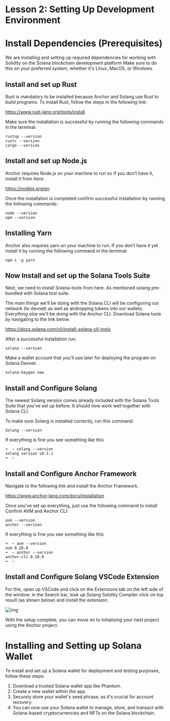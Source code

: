 # Lesson 2: **Setting Up Development Environment**

# Install Dependencies (Prerequisites)

We are Installing and setting up required dependencies for working with Solidity on the Solana blockchain development platform Make sure to do this on your preferred system, whether it's Linux, MacOS, or Windows.

## **Install and set up Rust**

Rust is mandatory to be installed because Anchor and Solang use Rust to build programs. To install Rust, follow the steps in the following link:

https://www.rust-lang.org/tools/install

Make sure the installation is successful by running the following commands in the terminal:

```
rustup --version
rustc --version
cargo --version

```

## **Install and set up Node.js**

Anchor requires Node.js on your machine to run so if you don’t have it, install it from here:

https://nodejs.org/en

Once the installation is completed confirm successful installation by running the following commands:

```
node --version
npm --version

```

## **Installing Yarn**

Anchor also requires yarn on your machine to run. If you don’t have it yet install it by running the following command in the terminal:

```
npm i -g yarn

```

## **Now Install and set up the Solana Tools Suite**

Next, we need to install Solana-tools from here. As mentioned solang pre-bundled with Solana tool suite.

The main things we'll be doing with the Solana CLI will be configuring our network (to devnet) as well as airdropping tokens into our wallets. Everything else we'll be doing with the Anchor CLI. Download Solana tools by navigating to the link below.

https://docs.solana.com/cli/install-solana-cli-tools

After a successful installation run:

```
solana --version

```

Make a wallet account that you'll use later for deploying the program on Solana Devnet.

```
solana-keygen new

```

## **Install and Configure Solang**

The newest Solang version comes already included with the Solana Tools Suite that you've set up before. It should now work well together with Solana CLI.

To make sure Solang is installed correctly, run this command.

```
Solang --version

```

If everything is fine you see something like this

```
➜  ~ solang --version
solang version v0.3.1
➜  ~

```

## **Install and Configure Anchor Framework**

Navigate to the following link and install the Anchor Framework.

https://www.anchor-lang.com/docs/installation

Once you've set up everything, just use the following command to install Confirm AVM and Anchor CLI:

```
avm --version
anchor --version

```

If everything is fine you see something like this

```
➜  ~ avm --version
avm 0.28.0
➜  ~ anchor --version
anchor-cli 0.28.0
➜  ~

```

## **Install and Configure Solang VSCode Extension**

For this, open up VSCode and click on the Extensions tab on the left side of the window. In the Search bar, look up Solang Solidity Compiler click on top result (as shown below) and install the extension. 

![img](https://res.cloudinary.com/practicaldev/image/fetch/s--UUJFXM6X--/c_limit%2Cf_auto%2Cfl_progressive%2Cq_auto%2Cw_800/https://dev-to-uploads.s3.amazonaws.com/uploads/articles/wiy880n74kleunt2xxqa.png)

With the setup complete, you can move on to initialising your next project using the Anchor project.

# Installing and Setting up Solana Wallet

To install and set up a Solana wallet for deployment and testing purposes, follow these steps:

1. Download a trusted Solana wallet app like Phantom.
2. Create a new wallet within the app.
3. Securely store your wallet's seed phrase, as it's crucial for account recovery.
4. You can now use your Solana wallet to manage, store, and transact with Solana-based cryptocurrencies and NFTs on the Solana blockchain.